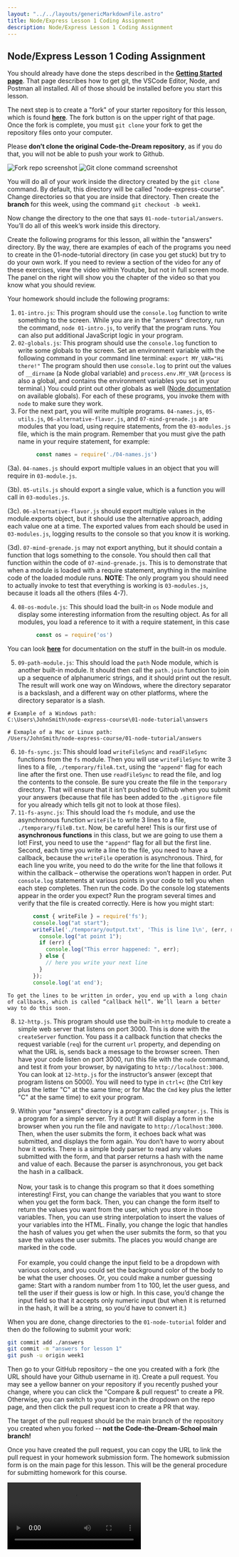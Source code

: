 ```yaml
---
layout: "../../layouts/genericMarkdownFile.astro"
title: Node/Express Lesson 1 Coding Assignment
description: Node/Express Lesson 1 Coding Assignment
---
```





## Node/Express Lesson 1 Coding Assignment

You should already have done the steps described in the **[Getting Started page](./node-setup)**. That page describes how to get git, the VSCode Editor, Node, and Postman all installed. All of those should be installed before you start this lesson.

The next step is to create a "fork" of your starter repository for this lesson, which is found **[here](https://github.com/Code-the-Dream-School/node-express-course)**. The fork button is on the upper right of that page. Once the fork is complete, you must `git clone` your fork to get the repository files onto your computer.

<WarningCallout title="Careful!">
  <p>Please <strong>don’t clone the original Code-the-Dream repository</strong>, as if you do that, you will not be able to push your work to Github.</p>
</WarningCallout>

![Fork repo screenshot](/fork-button.png)
![Git clone command screenshot](/git-clone.png)

You will do all of your work inside the directory created by the `git clone` command. By default, this directory will be called "node-express-course". Change directories so that you are inside that directory. Then create the **branch** for this week, using the command `git checkout -b week1`.

Now change the directory to the one that says `01-node-tutorial/answers`. You’ll do all of this week’s work inside this directory.

Create the following programs for this lesson, all within the "answers" directory. By the way, there are examples of each of the programs you need to create in the 01-node-tutorial directory (in case you get stuck) but try to do your own work. If you need to review a section of the video for any of these exercises, view the video within Youtube, but not in full screen mode. The panel on the right will show you the chapter of the video so that you know what you should review.

Your homework should include the following programs:
1.  `01-intro.js`: This program should use the `console.log` function to write something to the screen. While you are in the "answers" directory, run the command, `node 01-intro.js`, to verify that the program runs. You can also put additional JavaScript logic in your program.
2.  `02-globals.js`: This program should use the `console.log` function to write some globals to the screen. Set an environment variable with the following command in your command line terminal: `export MY_VAR="Hi there!"` The program should then use `console.log` to print out the values of `__dirname` (a Node global variable) and `process.env.MY_VAR` (`process` is also a global, and contains the environment variables you set in your terminal.) You could print out other globals as well ([Node documentation](https://nodejs.org/api/globals.html#global-objects) on available globals). For each of these programs, you invoke them with `node` to make sure they work.
3.  For the next part, you will write multiple programs. `04-names.js`, `05-utils.js`, `06-alternative-flavor.js`, and `07-mind-grenade.js` are modules that you load, using require statements, from the `03-modules.js` file, which is the main program. Remember that you must give the path name in your require statement, for example:
```js
         const names = require('./04-names.js')
```
(3a). `04-names.js` should export multiple values in an object that you will require in `03-module.js`.

(3b). `05-utils.js` should export a single value, which is a function you will call in `03-modules.js`.

(3c). `06-alternative-flavor.js` should export multiple values in the module.exports object, but it should use the alternative approach, adding each value one at a time. The exported values from each should be used in `03-modules.js`, logging results to the console so that you know it is working.

(3d). `07-mind-grenade.js` may not export anything, but it should contain a function that logs something to the console. You should then call that function within the code of `07-mind-grenade.js`. This is to demonstrate that when a module is loaded with a require statement, anything in the mainline code of the loaded module runs.
**NOTE**: The only program you should need to actually invoke to test that everything is working is `03-modules.js`, because it loads all the others (files 4-7).

4.  `08-os-module.js`: This should load the built-in `os` Node module and display some interesting information from the resulting object. As for all modules, you load a reference to it with a require statement, in this case
```js
         const os = require('os')
```
You can look **[here](https://nodejs.org/api/os.html)** for documentation on the stuff in the built-in os module.

5.  `09-path-module.js`: This should load the `path` Node module, which is another built-in module. It should then call the `path.join` function to join up a sequence of alphanumeric strings, and it should print out the result. The result will work one way on Windows, where the directory separator is a backslash, and a different way on other platforms, where the directory separator is a slash.
```
# Example of a Windows path:
C:\Users\JohnSmith\node-express-course\01-node-tutorial\answers

# Exmaple of a Mac or Linux path:
/Users/JohnSmith/node-express-course/01-node-tutorial/answers
```
6.  `10-fs-sync.js`: This should load `writeFileSync` and `readFileSync` functions from the `fs` module. Then you will use `writeFileSync` to write 3 lines to a file, `./temporary/fileA.txt`, using the `"append"` flag for each line after the first one. Then use `readFileSync` to read the file, and log the contents to the console. Be sure you create the file in the `temporary` directory. That will ensure that it isn’t pushed to Github when you submit your answers (because that file has been added to the `.gitignore` file for you already which tells git not to look at those files).
7.  `11-fs-async.js`: This should load the `fs` module, and use the asynchronous function `writeFile` to write 3 lines to a file, `./temporary/fileB.txt`. Now, be careful here! This is our first use of **asynchronous functions** in this class, but we are going to use them a lot! First, you need to use the `"append"` flag for all but the first line. Second, each time you write a line to the file, you need to have a callback, because the `writeFile` operation is asynchronous. Third, for each line you write, you need to do the write for the line that follows it within the callback – otherwise the operations won’t happen in order. Put `console.log` statements at various points in your code to tell you when each step completes. Then run the code. Do the console log statements appear in the order you expect? Run the program several times and verify that the file is created correctly. Here is how you might start:

```js
        const { writeFile } = require('fs');
        console.log("at start");
        writeFile('./temporary/output.txt', 'This is line 1\n', (err, result) => {
          console.log("at point 1");
          if (err) {
            console.log("This error happened: ", err);
          } else {
            // here you write your next line
          }
        });
        console.log('at end');
```
    To get the lines to be written in order, you end up with a long chain of callbacks, which is called “callback hell”. We’ll learn a better way to do this soon.

8.  `12-http.js`. This program should use the built-in `http` module to create a simple web server that listens on port 3000. This is done with the `createServer` function. You pass it a callback function that checks the request variable (`req`) for the current `url` property, and depending on what the URL is, sends back a message to the browser screen. Then have your code listen on port 3000, run this file with the `node` command, and test it from your browser, by navigating to `http://localhost:3000`. You can look at `12-http.js` for the instructor’s answer (except that program listens on 5000). You will need to type in `ctrl+c` (the Ctrl key plus the letter "C" at the same time; or for Mac the `Cmd` key plus the letter "C" at the same time) to exit your program.

9. Within your "answers" directory is a program called `prompter.js`. This is a program for a simple server. Try it out! It will display a form in the browser when you run the file and navigate to `http://localhost:3000`. Then, when the user submits the form, it echoes back what was submitted, and displays the form again. You don’t have to worry about how it works. There is a simple body parser to read any values submitted with the form, and that parser returns a hash with the name and value of each. Because the parser is asynchronous, you get back the hash in a callback.<br/><br/>
Now, your task is to change this program so that it does something interesting! First, you can change the variables that you want to store when you get the form back. Then, you can change the form itself to return the values you want from the user, which you store in those variables. Then, you can use string interpolation to insert the values of your variables into the HTML. Finally, you change the logic that handles the hash of values you get when the user submits the form, so that you save the values the user submits. The places you would change are marked in the code.<br/><br/>
For example, you could change the input field to be a dropdown with various colors, and you could set the background color of the body to be what the user chooses. Or, you could make a number guessing game: Start with a random number from 1 to 100, let the user guess, and tell the user if their guess is low or high. In this case, you’d change the input field so that it accepts only numeric input (but when it is returned in the hash, it will be a string, so you’d have to convert it.)

When you are done, change directories to the `01-node-tutorial` folder and then do the following to submit your work:

```bash
git commit add ./answers
git commit -m "answers for lesson 1"
git push -u origin week1
```

Then go to your GitHub repository – the one you created with a fork (the URL should have your Github username in it). Create a pull request. You may see a yellow banner on your repository if you recently pushed your change, where you can click the "Compare & pull request" to create a PR. Otherwise, you can switch to your branch in the dropdown on the repo page, and then click the pull request icon to create a PR that way.

<WarningCallout title="Careful!">
  <p>The target of the pull request should be the main branch of the repository you created when you forked -- <strong>not the Code-the-Dream-School main branch!</strong></p>
</WarningCallout>

 Once you have created the pull request, you can copy the URL to link the pull request in your homework submission form. The homework submission form is on the main page for this lesson. This will be the general procedure for submitting homework for this course.

<video controls title='Open a PR walkthrough' src='/submit-pr.mov' />


When you submit your homework, you also submit your answers to the mindset assignment,
if there is one for that lesson.
